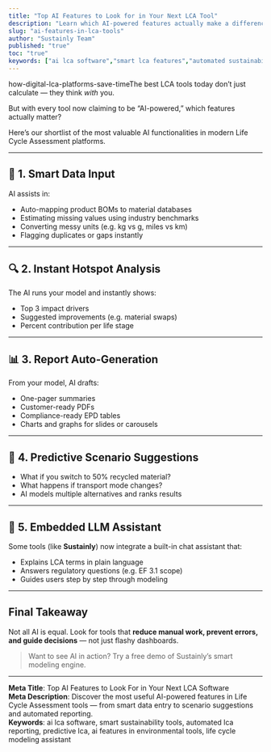 ```yaml
---
title: "Top AI Features to Look for in Your Next LCA Tool"
description: "Learn which AI-powered features actually make a difference in Life Cycle Assessment — from smart data input to automated improvement suggestions."
slug: "ai-features-in-lca-tools"
author: "Sustainly Team"
published: "true"
toc: "true"
keywords: ["ai lca software","smart lca features","automated sustainability tools","ai for environmental modeling","life cycle assessment ai","predictive lca","ai sustainability assistant","smart eco design tools"]
---
```


how-digital-lca-platforms-save-timeThe best LCA tools today don’t just calculate — they think _with_ you.

But with every tool now claiming to be “AI-powered,” which features actually matter?

Here’s our shortlist of the most valuable AI functionalities in modern Life Cycle Assessment platforms.

---

## 🎯 1. Smart Data Input

AI assists in:

- Auto-mapping product BOMs to material databases
- Estimating missing values using industry benchmarks
- Converting messy units (e.g. kg vs g, miles vs km)
- Flagging duplicates or gaps instantly

---

## 🔍 2. Instant Hotspot Analysis

The AI runs your model and instantly shows:

- Top 3 impact drivers
- Suggested improvements (e.g. material swaps)
- Percent contribution per life stage

---

## 📊 3. Report Auto-Generation

From your model, AI drafts:

- One-pager summaries
- Customer-ready PDFs
- Compliance-ready EPD tables
- Charts and graphs for slides or carousels

---

## 🧠 4. Predictive Scenario Suggestions

- What if you switch to 50% recycled material?
- What happens if transport mode changes?
- AI models multiple alternatives and ranks results

---

## 💬 5. Embedded LLM Assistant

Some tools (like **Sustainly**) now integrate a built-in chat assistant that:

- Explains LCA terms in plain language
- Answers regulatory questions (e.g. EF 3.1 scope)
- Guides users step by step through modeling

---

## Final Takeaway

Not all AI is equal. Look for tools that **reduce manual work, prevent errors, and guide decisions** — not just flashy dashboards.

> Want to see AI in action? Try a free demo of Sustainly’s smart modeling engine.

---

**Meta Title**: Top AI Features to Look For in Your Next LCA Software\
**Meta Description**: Discover the most useful AI-powered features in Life Cycle Assessment tools — from smart data entry to scenario suggestions and automated reporting.\
**Keywords**: ai lca software, smart sustainability tools, automated lca reporting, predictive lca, ai features in environmental tools, life cycle modeling assistant
